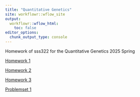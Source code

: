 ```yaml
---
title: "Quantitative Genetics"
site: workflowr::wflow_site
output:
  workflowr::wflow_html:
    toc: false
editor_options:
  chunk_output_type: console
---
```


Homework of sss322 for the Quantitative Genetics 2025 Spring

[Homework 1](HW1.html)


[Homework 2](MatrixAlgebra.html)


[Homework 3](Lab3_ProgrammingAlphaSimR.html)


[Problemset 1](Problemset1.html)

